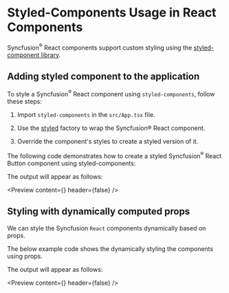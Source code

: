 
<Meta
  title="Styled-components usage in React components | Syncfusion"
  description="Styled-components utilize tagged template literals to style React components."
/>

# Styled-Components Usage in React Components

Syncfusion<sup>®</sup> React components support custom styling using the <a href="https://styled-components.com/" target="_blank" rel="noopener noreferrer">styled-component library</a>.

## Adding styled component to the application

To style a Syncfusion<sup>®</sup> React component using `styled-components`, follow these steps:

1. Import `styled-components` in the `src/App.tsx` file.

2. Use the <a href="https://styled-components.com/docs/api#styled" target="_blank" rel="noopener noreferrer">styled</a> factory to wrap the Syncfusion® React component.

3. Override the component's styles to create a styled version of it.

<Snippet content={styledSnippet} />

The following code demonstrates how to create a styled Syncfusion<sup>®</sup> React Button component using styled-components:

<Snippet content={styledButtonSnippet} />

The output will appear as follows:

<Preview content={<StyledComponent />} header={false} />

## Styling with dynamically computed props

We can style the Syncfusion `React` components dynamically based on props.

<Snippet content={dynamicStyledSnippet} />

The below example code shows the dynamically styling the components using props.

<Snippet content={dynamicButtonSnippet} />

The output will appear as follows:

<Preview content={<DynamicStyledComponent />} header={false} />